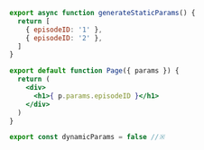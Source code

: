 ```jsx
export async function generateStaticParams() {
  return [
    { episodeID: '1' },
    { episodeID: '2' },
  ]
}

export default function Page({ params }) {
  return (
    <div>
      <h1>{ p.params.episodeID }</h1>
    </div>
  )
}

export const dynamicParams = false //※
```